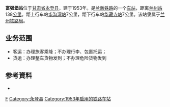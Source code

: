 {{noteTA
|1=zh-cn:始发车次; zh-hk:列車班次;
|2=zh-cn:车次; zh-hk:班次;
}}
{{Infobox China railway station
|车站名称=富强堡站
|图片=
|图片介紹=
|车站名称拼音=Fuqiangbaozhan
|车站位置=[[甘肃省|甘肃省]][[兰州市|兰州市]][[永登县|永登县]]
|坐标=
|归属=[[兰州铁路局|兰州铁路局]]
|线路=[[兰新铁路|兰新铁路]]
|车站等级=[[四等站_(中铁)|四等站]]
|到发线数目=
|月台数目=
}}

'''富强堡站'''位于[[甘肃省|甘肃省]][[永登县|永登县]]，建于1953年。是[[兰新铁路|兰新铁路]]的一个[[铁路车站|车站]]，距离[[兰州站|兰州站]]138[[公里|公里]]。距上行车站[[屯沟湾站|屯沟湾站]]7公里，距下行车站[[华藏寺站|华藏寺站]]7公里。该站隶属于[[兰州铁路局|兰州铁路局]]。

==业务范围==
*客运：办理旅客乘降；不办理行李、包裹托运；
*货运：办理整车货物发到；不办理危险货物发到

{{start rail box|[[中国铁路|中国铁路]]}}
{{s-inop|[[屯沟湾站|屯沟湾站]]}}
{{s-line|[[兰新铁路|兰新铁路]]<br/>←7km 富强堡站 7km→}}
{{s-inop|[[华藏寺站|华藏寺站]]}}
{{end box}}

==参考資料==
{{reflist}}
*{{cite book | author=吴建民.|title=中国铁路旅游| publisher=中国地图出版社 |year=2002 |isbn=7-5031-3000-8}}

{{兰新铁路}}
{{铁路车站小作品}}

[[Category:兰州市铁路车站|F]]
[[Category:永登县|Category:永登县]]
[[Category:1953年启用的铁路车站|Category:1953年启用的铁路车站]]